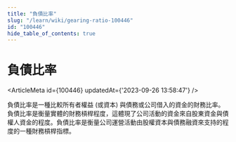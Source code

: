 ```yaml
---
title: "負債比率"
slug: "/learn/wiki/gearing-ratio-100446"
id: "100446"
hide_table_of_contents: true
---
```



# 負債比率

<ArticleMeta id={100446} updatedAt={'2023-09-26 13:58:47'} />
<div className='border-solid border-b border-t-0 my-4 border-[var(--ifm-color-gray-300)]' />

負債比率是一種比較所有者權益 (或資本) 與債務或公司借入的資金的財務比率。負債比率是衡量實體的財務槓桿程度，這體現了公司活動的資金來自股東資金與債權人資金的程度。負債比率是衡量公司運營活動由股權資本與債務融資來支持的程度的一種財務槓桿指標。
